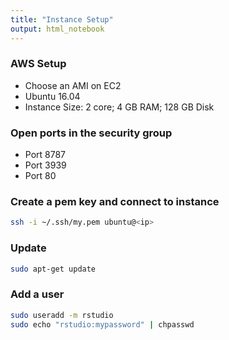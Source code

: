 ```yaml
---
title: "Instance Setup"
output: html_notebook
---
```


### AWS Setup

* Choose an AMI on EC2
* Ubuntu 16.04
* Instance Size: 2 core; 4 GB RAM; 128 GB Disk

### Open ports in the security group

* Port 8787
* Port 3939
* Port 80

### Create a pem key and connect to instance

```bash
ssh -i ~/.ssh/my.pem ubuntu@<ip>
```

### Update

```bash
sudo apt-get update
```

### Add a user

```bash
sudo useradd -m rstudio
sudo echo "rstudio:mypassword" | chpasswd
```
